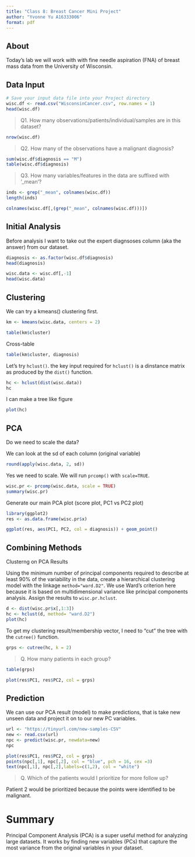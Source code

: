 ```yaml
---
title: "Class 8: Breast Cancer Mini Project"
author: "Yvonne Yu A16333006"
format: pdf
---
```


## About

Today's lab we will work with with fine needle aspiration (FNA) of breast mass data from the University of Wisconsin. 

## Data Input

```r
# Save your input data file into your Project directory
wisc.df <- read.csv("WisconsinCancer.csv", row.names = 1)
head(wisc.df)
```

> Q1. How many observations/patients/individual/samples are in this dataset?

```r
nrow(wisc.df)
```
> Q2. How many of the observations have a malignant diagnosis?

```r
sum(wisc.df$diagnosis == "M")
table(wisc.df$diagnosis)
```

> Q3. How many variables/features in the data are suffixed with '_mean'?

```r
inds <- grep("_mean", colnames(wisc.df))
length(inds)

colnames(wisc.df[,(grep("_mean", colnames(wisc.df)))])
```

## Initial Analysis

Before analysis I want to take out the expert diagnsoses column (aka the answer) from our dataset. 

```r
diagnosis <- as.factor(wisc.df$diagnosis)
head(diagnosis)
```
```r
wisc.data <- wisc.df[,-1]
head(wisc.data)
```

## Clustering

We can try a kmeans() clustering first.

```r
km <- kmeans(wisc.data, centers = 2)
```

```r
table(km$cluster)
```
Cross-table

```r
table(km$cluster, diagnosis)
```

Let's try `hclust()`. the key input required for `hclust()` is a dinstance matrix as produced by the `dist()` function. 

```r
hc <- hclust(dist(wisc.data))
hc
```

I can make a tree like figure 

```r
plot(hc)
```

## PCA

Do we need to scale the data?

We can look at the sd of each column (original variable)

```r
round(apply(wisc.data, 2, sd))
```

Yes we need to scale. We will run `prcomp()` with `scale=TRUE`.

```r
wisc.pr <- prcomp(wisc.data, scale = TRUE)
summary(wisc.pr)
```

Generate our main PCA plot (score plot, PC1 vs PC2 plot)

```r
library(ggplot2)
res <- as.data.frame(wisc.pr$x)
```

```r
ggplot(res, aes(PC1, PC2, col = diagnosis)) + geom_point()
```
## Combining Methods

Clusterng on PCA Results

Using the minimum number of principal components required to describe at least 90% of the variability in the data, create a hierarchical clustering model with the linkage `method="ward.D2"`. We use Ward’s criterion here because it is based on multidimensional variance like principal components analysis. Assign the results to `wisc.pr.hclust`.

```r
d <- dist(wisc.pr$x[,1:3])
hc <- hclust(d, method= "ward.D2")
plot(hc)
```
To get my clustering result/membership vector, I need to "cut" the tree with the `cutree()` function.

```r
grps <- cutree(hc, k = 2)
```

> Q. How many patients in each group? 

```r
table(grps)
```
```r
plot(res$PC1, res$PC2, col = grps)
```

## Prediction

We can use our PCA result (model) to make predictions, that is take new unseen data and project it on to our new PC variables. 

```r
url <- "https://tinyurl.com/new-samples-CSV"
new <- read.csv(url)
npc <- predict(wisc.pr, newdata=new)
npc
```

```r
plot(res$PC1, res$PC2, col = grps)
points(npc[,1], npc[,2], col = "blue", pch = 16, cex =3)
text(npc[,1], npc[,2],labels=c(1,2), col = "white")
```


> Q. Which of the patients would I prioritize for more follow up?

Patient 2 would be prioritized because the points were identified to be malignant. 

# Summary

Principal Component Analysis (PCA) is a super useful method for analyzing large datasets. It works by finding new variables (PCs) that capture the most variance from the original variables in your dataset. 

